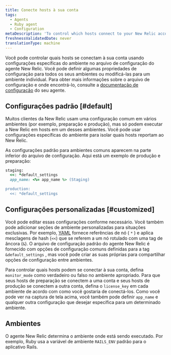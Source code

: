 ```yaml
---
title: Conecte hosts à sua conta
tags:
  - Agents
  - Ruby agent
  - Configuration
metaDescription: 'To control which hosts connect to your New Relic account, use environment-specific settings in your Ruby agent''s config file.'
freshnessValidatedDate: never
translationType: machine
---
```


Você pode controlar quais hosts se conectam à sua conta usando configurações específicas do ambiente no arquivo de configuração do agente New Relic. Você pode definir algumas propriedades de configuração para todos os seus ambientes ou modificá-las para um ambiente individual. Para obter mais informações sobre o arquivo de configuração e onde encontrá-lo, consulte a [documentação de configuração](/docs/site/configuring-the-agent) do seu agente.

## Configurações padrão [#default]

Muitos clientes da New Relic usam uma configuração comum em vários ambientes (por exemplo, preparação e produção), mas só podem executar a New Relic em hosts em um desses ambientes. Você pode usar configurações específicas do ambiente para isolar quais hosts reportam ao New Relic.

As configurações padrão para ambientes comuns aparecem na parte inferior do arquivo de configuração. Aqui está um exemplo de produção e preparação:

```ruby
staging:
  <<: *default_settings
  app_name: <%= app_name %> (Staging)

production:
  <<: *default_settings
```

## Configurações personalizadas [#customized]

Você pode editar essas configurações conforme necessário. Você também pode adicionar seções de ambiente personalizadas para situações exclusivas. Por exemplo, [YAML](http://en.wikipedia.org/wiki/YAML%23Data_merge_and_references "O link abre em uma nova janela") fornece referências de nó ( `*` ) e aplica mesclagens de hash (`<<`) que se referem a um nó rotulado com uma tag de âncora (`&`). O arquivo de configuração padrão do agente New Relic é fornecido com opções de configuração comuns definidas para a tag `&default_settings` , mas você pode criar as suas próprias para compartilhar opções de configuração entre ambientes.

Para controlar quais hosts podem se conectar à sua conta, defina `monitor_mode` como verdadeiro ou falso no ambiente apropriado. Para que seus hosts de preparação se conectem a uma conta e seus hosts de produção se conectem a outra conta, defina o `license_key` em cada ambiente de acordo com como você gostaria de conectá-los. Como você pode ver na captura de tela acima, você também pode definir `app_name` e qualquer outra configuração que desejar específica para um determinado ambiente.

## Ambientes

O agente New Relic determina o ambiente onde está sendo executado. Por exemplo, Ruby usa a variável de ambiente `RAILS_ENV` padrão para o aplicativo Rails.